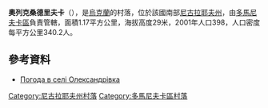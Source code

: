 {{coord|47|38|0|N|30|51|12|E|scale:100000|display=title}}

'''奧列克桑德里夫卡'''（{{lang-uk|Олександрівка}}），是[[烏克蘭|烏克蘭]]的村落，位於該國南部[[尼古拉耶夫州|尼古拉耶夫州]]，由[[多馬尼夫卡區|多馬尼夫卡區]]負責管轄，面積1.17平方公里，海拔高度29米，2001年人口398，人口密度每平方公里340.2人。

==參考資料==
* [http://weather.in.ua/ua/nikolaevskaja/18717 Погода в селі Олександрівка] {{Wayback|url=http://weather.in.ua/ua/nikolaevskaja/18717 |date=20160606135139 }}

[[Category:尼古拉耶夫州村落|Category:尼古拉耶夫州村落]]
[[Category:多馬尼夫卡區村落|Category:多馬尼夫卡區村落]]


{{Mykolaiv-geo-stub}}